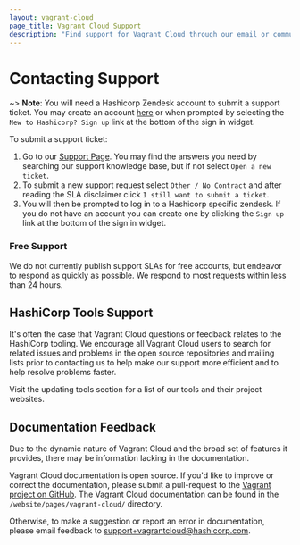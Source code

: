 ```yaml
---
layout: vagrant-cloud
page_title: Vagrant Cloud Support
description: "Find support for Vagrant Cloud through our email or community channels."
---
```

# Contacting Support

~> **Note**: You will need a Hashicorp Zendesk account to submit a support ticket. You may create an account [here](https://hashicorp.zendesk.com/auth/v2/login/registration)
or when prompted by selecting the `New to Hashicorp? Sign up` link at the bottom of the sign in widget.

To submit a support ticket:
1. Go to our [Support Page](https://support.hashicorp.com/hc/en-us). You may find the answers you need by searching our support knowledge base, but if not select `Open a new ticket`.
2. To submit a new support request select `Other / No Contract` and after reading the SLA disclaimer click `I still want to submit a ticket`.
3. You will then be prompted to log in to a Hashicorp specific zendesk. If you do not have an account you can create one by clicking the `Sign up` link at the bottom of the sign in widget.

### Free Support

We do not currently publish support SLAs for free accounts, but endeavor to
respond as quickly as possible. We respond to most requests within less than 24
hours.

## HashiCorp Tools Support

It's often the case that Vagrant Cloud questions or feedback relates to
the HashiCorp tooling. We encourage all Vagrant Cloud users to search for
related issues and problems in the open source repositories and mailing lists
prior to contacting us to help make our support more efficient and to help
resolve problems faster.

Visit the updating tools section for a list of our tools and their project
websites.

## Documentation Feedback

Due to the dynamic nature of Vagrant Cloud and the broad set of features
it provides, there may be information lacking in the documentation.

Vagrant Cloud documentation is open source.
If you'd like to improve or correct the documentation,
please submit a pull-request to the
[Vagrant project on GitHub](https://github.com/hashicorp/vagrant/tree/main/website/content/vagrant-cloud/).
The Vagrant Cloud documentation can be found in the `/website/pages/vagrant-cloud/` directory.

Otherwise, to make a suggestion or report an error in documentation, please
email feedback to [support+vagrantcloud@hashicorp.com](mailto:support+vagrantcloud@hashicorp.com).
